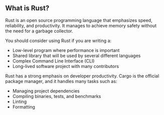 ## What is Rust?

Rust is an open source programming language that emphasizes speed, reliability, and productivity.
It manages to achieve memory safety without the need for a garbage collector.

You should consider using Rust if you are writing a:
- Low-level program where performance is important
- Shared library that will be used by several different languages
- Complex Command Line Interface (CLI)
- Long-lived software project with many contributors

Rust has a strong emphasis on developer productivity.
Cargo is the official package manager,
and it handles many tasks such as:
- Managing project dependencies
- Compiling binaries, tests, and benchmarks
- Linting
- Formatting
